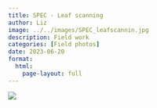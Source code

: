 ```yaml
---
title: SPEC - Leaf scanning
author: Liz
image: ../../images/SPEC_leafscannin.jpg
description: Field work
categories: [Field photos]
date: 2023-06-20
format:
  html:
    page-layout: full
---
```


![](../../images/SPEC_leafscannin.jpg)